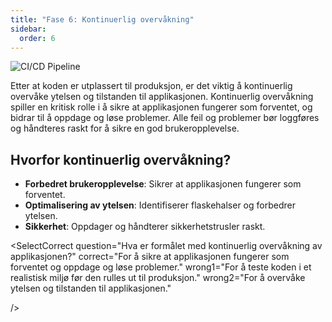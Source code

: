 ```yaml
---
title: "Fase 6: Kontinuerlig overvåkning"
sidebar:
  order: 6
---
```


![CI/CD Pipeline](../../../../assets/images/KonOvervaakning.png)

Etter at koden er utplassert til produksjon, er det viktig å kontinuerlig overvåke ytelsen og tilstanden til applikasjonen. Kontinuerlig overvåkning spiller en kritisk rolle i å sikre at applikasjonen fungerer som forventet, og bidrar til å oppdage og løse problemer. Alle feil og problemer bør loggføres og håndteres raskt for å sikre en god brukeropplevelse.

## Hvorfor kontinuerlig overvåkning?

- **Forbedret brukeropplevelse**: Sikrer at applikasjonen fungerer som forventet.
- **Optimalisering av ytelsen**: Identifiserer flaskehalser og forbedrer ytelsen.
- **Sikkerhet**: Oppdager og håndterer sikkerhetstrusler raskt.


<SelectCorrect
    question="Hva er formålet med kontinuerlig overvåkning av applikasjonen?"
    correct="For å sikre at applikasjonen fungerer som forventet og oppdage og løse problemer."
    wrong1="For å teste koden i et realistisk miljø før den rulles ut til produksjon."
    wrong2="For å overvåke ytelsen og tilstanden til applikasjonen."

/>


<LikeThisPage />
